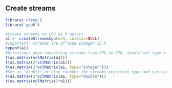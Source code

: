 <!--
%\VignetteEngine{knitr::knitr}
%\VignetteIndexEntry{Create streams}
-->

## Create streams
```r
library('clrng')
library('gpuR')
```

```r
#Create streams on CPU as R matrix
a1 <- createStreamsCpu(n=4, initial=NULL)
#Important: streams are of type integer in R
typeof(a1) 
#Attention: when converting streams from CPU to GPU, should set type = "integer", or leave it as default NULL
t(as.matrix(vclMatrix(a1)))
t(as.matrix(2*vclMatrix(a1)))
t(as.matrix(2*vclMatrix(a1, type="integer"))) 
#Set as "double" or else changes the streams precision type and can cause problems
t(as.matrix(2*vclMatrix(a1, type="double"))) 
t(as.matrix(vclMatrix(2*a1)))
```
